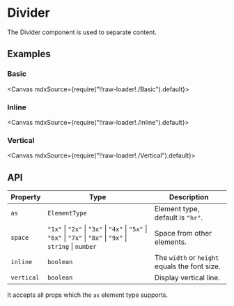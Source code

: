 
<Meta title="Layouts/Divider" />

# Divider

The Divider component is used to separate content.

## Examples

### Basic

<Canvas mdxSource={require("!!raw-loader!./Basic").default}>
  <Story id="examples-divider--basic" />
</Canvas>

### Inline

<Canvas mdxSource={require("!!raw-loader!./Inline").default}>
  <Story id="examples-divider--inline" />
</Canvas>

### Vertical

<Canvas mdxSource={require("!!raw-loader!./Vertical").default}>
  <Story id="examples-divider--vertical" />
</Canvas>

## API

| Property   | Type                                                                                                           | Description                                   |
| ---------- | -------------------------------------------------------------------------------------------------------------- | --------------------------------------------- |
| `as`       | `ElementType`                                                                                                  | Element type, default is `"hr"`.              |
| `space`    | `"1x"` \| `"2x"` \| `"3x"` \| `"4x"` \| `"5x"` \| `"6x"` \| `"7x"` \| `"8x"` \| `"9x"` \| `string` \| `number` | Space from other elements.                    |
| `inline`   | `boolean`                                                                                                      | The `width` or `height` equals the font size. |
| `vertical` | `boolean`                                                                                                      | Display vertical line.                        |

It accepts all props which the `as` element type supports.
